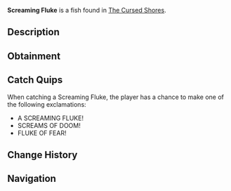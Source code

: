 {{FishInfobox
|image          = Screaming Fluke.png
|rarity         = Legendary
|sea            = Second Sea
|location       = [[The Cursed Shores]]
|sublocation    = 
|sources        = Fishing Rod
|radar_location = 
|prog_speed     = -75
|xp             = 2500
|weather        = Windy
|time           = Night
|season         = Autumn
|bait           = Mist Worms
|base_weight    = 19.2
|base_value     = 2000
|weight_range   = 11.2
|base_chance    = 25
|base_resil     = 7
}}
'''Screaming Fluke''' is a {{Rarity|Legendary}} fish found in [[The Cursed Shores]].

== Description ==
{{Description|A deafening horror that shatters the silence of the deep.|Bestiary Entry}}

== Obtainment ==
{{Description|It wails where the waters tremble.|Bestiary Hint}}
{{Fish Availability|
The Cursed Shores
|top_rods      = 
Krampus's Rod\57014.46\92878.9;
Free Spirit Rod\56887.28\165994.59;
Magma Rod\50511.21\82285.41;
Egg Rod\46662.67\152878.36;
Azure Of Lagoon\44965.64\136183.08;
Frostfire Rod\31804.65\63306.67;
Plastic Rod\44197.31\71999.73;
Verdant Shear Rod\43398.21\143339.88;
Great Dreamer Rod\43284.79\140829.37;
Blazebringer Rod\43758.01\140445.68;
Fast Rod\24159.69\57104.18;
Fischer's Rod\31976.06\75579.06;
Trident Rod\37492.93\114760.25;
Seraphic Rod\32343.44\105965.05;
Ethereal Prism Rod\31774.78\100974.26;
No-Life Rod\30522.1\95535.98;
Challenger's Rod\30389.36\96287.9;
Rod Of The Forgotten Fang\28746.89\94178.85;
Rod Of The Exalted One\27892.8\90131.24;
Rod Of The Depths\26579.96\85989.74;
Depthseeker Rod\26500.04\76236.82;
Volcanic Rod\25379.51\76603.26;
Avalanche Rod\25373.1\72647.04;
Steady Rod\25292.79\64435.69;
Zeus Rod\24868.13\75059.76
|recommended   = Free Spirit Rod
}}

== Catch Quips ==
When catching a Screaming Fluke, the player has a chance to make one of the following exclamations:
* A SCREAMING FLUKE!
* SCREAMS OF DOOM!
* FLUKE OF FEAR!

== Change History ==
{{Change History|{{subst:Current Version}}}}

== Navigation ==
{{Fish Navbox|The Cursed Shores}}